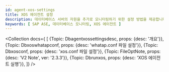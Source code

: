 ```yaml
---
id: agent-xos-settings
title: XOS 에이전트 설정
description: 데이터베이스 서버의 자원을 추가로 모니터링하기 위한 설정 방법을 제공합니다.
keywords: [ SAP ASE, 데이터베이스 모니터링, XOS 에이전트 ]
---
```



<Collection docs={
  [
    {Topic: Dbagentxossettingsdesc, props: {desc: '개요'}},
    {Topic: Dbxoswhatapconf, props: {desc: 'whatap.conf 파일 설정'}},
    {Topic: Dbxosconf, props: {desc: 'xos.conf 파일 설정'}},
    {Topic: FileOptNote, props: {desc: 'V2 Note', ver: '2.3.3'}},
    {Topic: Dbrunxos, props: {desc: 'XOS 에이전트 실행'}},
  ]}
/>